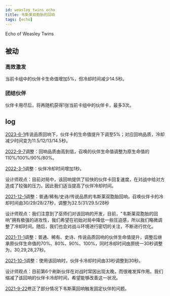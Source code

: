 ```yaml
---
id: weasley_twins_echo
title: 韦斯莱双胞胎的回响
tags: [echo]
---
```


Echo of Weasley Twins

<!--truncate-->

## 被动

### 高效激发

当前卡组中的伙伴卡生命值增加5%，但冷却时间减少14.5秒。

### 团结伙伴

伙伴卡用尽后，将再随机获得1张当前卡组中的伙伴卡，最多3次。


## log

[2023-6-1](/blog/230601-update-annc#adjustment)传说品质回响下，伙伴卡的生命值提升下调至5%；对应回响品质，冷却减少时间变为11.5/12/13/14.5秒。

[2022-9-7](/blog/220907-update-annc#adjustment)调整：回响品质由高到低，召唤的伙伴生命值调整为原生命值的110%/100%/90%/80%。

[2022-3-1](/blog/220301-update-annc#adjustment)调整：伙伴冷却时间增加1秒。

设计师观点：目前对局中，该回响提供了较快的伙伴卡回复速度，在对战中给对方造成了较强的压力。因此我们适当提高了伙伴冷却时间。

[2021-12-1](/blog/211201-update-annc#echo_adjustment)调整：普通/稀有/史诗/传说品质的韦斯莱双胞胎回响，召唤伙伴卡的冷却时间由30/29/28/27秒，调整为32.5/31/29.5/28秒

设计师观点：我们注意到了巫师们对该回响的开发，目前，"韦斯莱双胞胎的回响"拥有极强的进攻性，我们希望在初始对局中降低一些压迫感，所以我们略微调整了冷却时间。随后，我们也会对战斗环境进行密切的关注，不断进行优化。

[2021-11-1](/blog/211101-append-annc#adjustment)调整：普通、稀有、史诗、传说品质回响的伙伴生命值提升，调整后继承原伙伴生命值的70%、80%、90%、100%，同时冷却时间由原统一30秒调整为，30,29,28,27秒。

[2021-10-1](/blog/211001-update-annc#adjustment)调整：使用该回响时，伙伴卡冷却时间由33秒调整到30秒。

设计师观点：目前第6个刷新伙伴在对战时常因出现太晚，而很难发挥作用。我们缩减了该回响的伙伴卡冷却时间，希望能够改善这一状况。

[2021-9-22](/blog/210922-update-annc#fix)修正了部分情况下韦斯莱回响触发固定伙伴的问题。